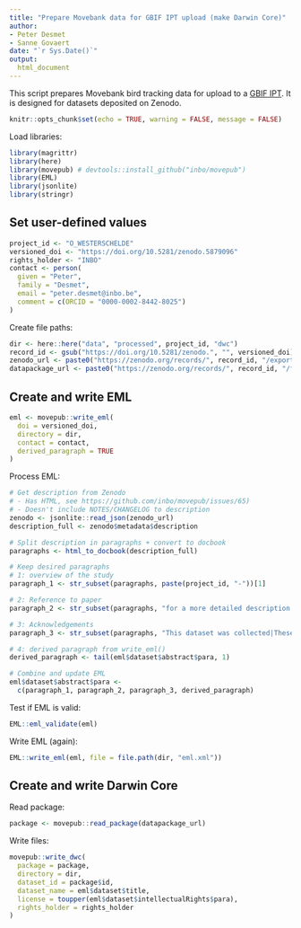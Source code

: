 ```yaml
---
title: "Prepare Movebank data for GBIF IPT upload (make Darwin Core)"
author:
- Peter Desmet
- Sanne Govaert
date: "`r Sys.Date()`"
output:
  html_document
---
```


This script prepares Movebank bird tracking data for upload to a [GBIF IPT](https://gbif.org/ipt). It is designed for datasets deposited on Zenodo.

```r
knitr::opts_chunk$set(echo = TRUE, warning = FALSE, message = FALSE)
```

Load libraries:

```r
library(magrittr)
library(here)
library(movepub) # devtools::install_github("inbo/movepub")
library(EML)
library(jsonlite)
library(stringr)
```

## Set user-defined values

```r
project_id <- "O_WESTERSCHELDE"
versioned_doi <- "https://doi.org/10.5281/zenodo.5879096"
rights_holder <- "INBO"
contact <- person(
  given = "Peter",
  family = "Desmet",
  email = "peter.desmet@inbo.be",
  comment = c(ORCID = "0000-0002-8442-8025")
)
```

Create file paths:

```r
dir <- here::here("data", "processed", project_id, "dwc")
record_id <- gsub("https://doi.org/10.5281/zenodo.", "", versioned_doi)
zenodo_url <- paste0("https://zenodo.org/records/", record_id, "/export/json")
datapackage_url <- paste0("https://zenodo.org/records/", record_id, "/files/datapackage.json")
```

## Create and write EML

```r
eml <- movepub::write_eml(
  doi = versioned_doi,
  directory = dir,
  contact = contact,
  derived_paragraph = TRUE
)
```

Process EML:

```r
# Get description from Zenodo
# - Has HTML, see https://github.com/inbo/movepub/issues/65)
# - Doesn't include NOTES/CHANGELOG to description
zenodo <- jsonlite::read_json(zenodo_url)
description_full <- zenodo$metadata$description
```

```r
# Split description in paragraphs + convert to docbook
paragraphs <- html_to_docbook(description_full)

# Keep desired paragraphs
# 1: overview of the study
paragraph_1 <- str_subset(paragraphs, paste(project_id, "-"))[1]

# 2: Reference to paper
paragraph_2 <- str_subset(paragraphs, "for a more detailed description of this dataset")[1]

# 3: Acknowledgements
paragraph_3 <- str_subset(paragraphs, "This dataset was collected|These data were collected")[1]

# 4: derived paragraph from write_eml()
derived_paragraph <- tail(eml$dataset$abstract$para, 1)

# Combine and update EML
eml$dataset$abstract$para <-
  c(paragraph_1, paragraph_2, paragraph_3, derived_paragraph)
```

Test if EML is valid:

```r
EML::eml_validate(eml)
```

Write EML (again):

```r
EML::write_eml(eml, file = file.path(dir, "eml.xml"))
```

## Create and write Darwin Core

Read package:

```r
package <- movepub::read_package(datapackage_url)
```

Write files:

```r
movepub::write_dwc(
  package = package,
  directory = dir,
  dataset_id = package$id,
  dataset_name = eml$dataset$title,
  license = toupper(eml$dataset$intellectualRights$para),
  rights_holder = rights_holder
)
```
